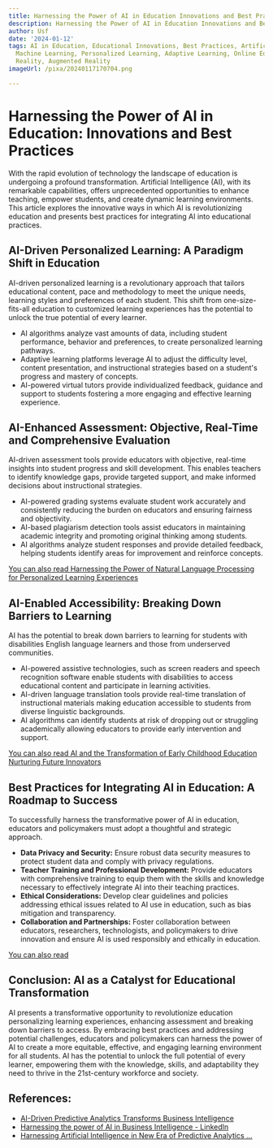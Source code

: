 ```yaml
---
title: Harnessing the Power of AI in Education Innovations and Best Practices
description: Harnessing the Power of AI in Education Innovations and Best Practices
author: Usf
date: '2024-01-12'
tags: AI in Education, Educational Innovations, Best Practices, Artificial Intelligence,
  Machine Learning, Personalized Learning, Adaptive Learning, Online Education, Virtual
  Reality, Augmented Reality
imageUrl: /pixa/20240117170704.png

---
```

# Harnessing the Power of AI in  Education: Innovations and Best Practices

With the rapid evolution of technology the landscape of education is undergoing a profound transformation. Artificial Intelligence (AI), with its remarkable capabilities,  offers unprecedented opportunities to enhance teaching, empower students, and  create  dynamic learning environments. This article explores the innovative ways in which AI is revolutionizing education and presents best practices for  integrating AI into  educational practices.

## AI-Driven Personalized Learning: A Paradigm Shift in Education

AI-driven personalized learning is a revolutionary approach that tailors educational content, pace and methodology to meet the unique needs, learning styles and preferences of each student. This shift from one-size-fits-all education to customized learning experiences has the potential to unlock the true potential of every learner.

- AI  algorithms analyze vast amounts of data, including student performance, behavior and preferences, to create personalized learning pathways.
- Adaptive learning platforms leverage AI to adjust the difficulty level, content presentation, and  instructional strategies based on a student's progress and mastery  of concepts.
- AI-powered virtual tutors provide individualized feedback, guidance and support to students fostering a more engaging and effective learning experience.

##  AI-Enhanced Assessment: Objective, Real-Time and  Comprehensive Evaluation

AI-driven assessment tools provide educators with objective, real-time insights  into student progress and  skill  development. This enables teachers to identify knowledge gaps, provide targeted support, and make  informed decisions about instructional strategies.

- AI-powered grading systems evaluate  student  work accurately and consistently reducing  the burden on  educators and ensuring fairness  and objectivity.
- AI-based plagiarism detection tools assist educators  in  maintaining academic integrity and promoting original  thinking among students.
- AI algorithms analyze student responses and provide detailed  feedback, helping students identify areas  for improvement and reinforce  concepts.

[You  can also read Harnessing the Power of Natural Language Processing  for Personalized Learning Experiences](Harnessing%20the%20Power%20of%20Natural%20Language%20Processing%20for%20Personalized%20Learning%20Experiences)


## AI-Enabled Accessibility: Breaking Down Barriers to Learning

AI has the potential to break down barriers to learning for students with disabilities English language learners and those from underserved communities.

- AI-powered assistive technologies, such as screen readers and speech recognition software enable students with disabilities to access  educational content and participate in learning activities.
- AI-driven  language translation tools provide real-time  translation of instructional materials making education accessible to students from diverse linguistic backgrounds.
- AI algorithms  can identify  students at risk of dropping out or struggling academically allowing educators  to provide early intervention and support.

[You can  also  read AI  and the Transformation of Early Childhood Education Nurturing Future Innovators](AI%20and%20the%20Transformation%20of%20Early%20Childhood%20Education%20Nurturing%20Future%20Innovators)


## Best  Practices  for Integrating AI in Education:  A Roadmap to Success

To successfully harness the transformative power of AI in education, educators and policymakers must adopt a  thoughtful and strategic approach.

- **Data Privacy and Security:** Ensure robust data security  measures to protect student data and comply with  privacy regulations.
- **Teacher  Training  and Professional Development:** Provide educators with comprehensive training to equip them with the skills  and  knowledge necessary to  effectively  integrate AI into  their teaching practices.
- **Ethical Considerations:** Develop clear guidelines and policies addressing ethical issues related to  AI  use in education, such as  bias mitigation and transparency.
- **Collaboration and Partnerships:** Foster collaboration between educators, researchers, technologists, and policymakers to drive innovation and ensure AI is used responsibly and ethically in education.

[You can also read ]()


## Conclusion: AI as  a Catalyst for Educational Transformation

AI presents a transformative opportunity to revolutionize  education personalizing learning experiences,  enhancing assessment and breaking down barriers to access. By embracing best practices and addressing potential challenges,  educators  and policymakers can harness the power  of AI to create a more equitable, effective, and engaging learning environment for all students. AI has  the potential to unlock the full potential of every learner, empowering them with the knowledge, skills, and adaptability they need to thrive in the 21st-century workforce and society.

## References:
- [AI-Driven Predictive Analytics Transforms Business Intelligence](https://www.linkedin.com/pulse/ai-driven-predictive-analytics-transforms-business-intelligence-ttpaf)
- [Harnessing the power of AI in Business Intelligence - LinkedIn](https://www.linkedin.com/pulse/harnessing-power-ai-business-intelligence-really-paradigm-shift-vzoie)
- [Harnessing Artificial Intelligence in New Era of Predictive Analytics ...](https://www.foodlogistics.com/software-technology/ai-ar/article/22877465/qad-inc-harnessing-artificial-intelligence-in-new-era-of-predictive-analytics-demand-planning-business-forecasting)
